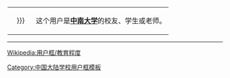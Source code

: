 <div style="float:{{{float|left}}}; border:{{{border-width|1}}}px solid {{{border-color|{{{1|#000000}}}}}}; margin:1px;">
{| cellspacing="0" style="width:240px; background:{{{info-background|{{{2|#9FB4e0}}}}}};"
| style="width:45px; height:45px; background:{{{logo-background|{{{1|#FFFFFF}}}}}}; text-align:center; font-size:{{{logo-size|{{{5|12}}}}}}pt; color:{{{logo-color|#000000}}};" | {{{logo|{{{3|<!--注意合理使用之规定：“绝对不能将“合理使用”之图片，放入个人的用户页面进行展示。”-->中南大学}}}}}}
| style="font-size:{{{info-size|10}}}pt; padding:4pt; line-height:1.25em; color:{{{info-color|#ffffff}}};" | 这个用户是'''[[中南大学]]'''的校友、学生或老师。
|}</div>

<includeonly>[[Category:中南大学大学维基人|{{PAGENAME}}]]</includeonly>
<noinclude>
<div style="clear:both">
----
[[Wikipedia:用户框/教育程度]]</div>
[[Category:中国大陆学校用户框模板]]
</noinclude>